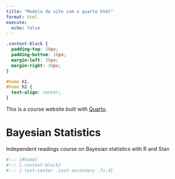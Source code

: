 ```yaml
---
title: "Modelo de site com o quarto html"
format: html
execute:
  echo: false
---
```


```css

.content-block {
  padding-top: 20px;
  padding-bottom: 10px;
  margin-left: 30px;
  margin-right: 30px;
}

#home h1,
#home h2 {
  text-align: center;
}


```


This is a course website built with [Quarto](https://quarto.org/).




# Bayesian Statistics


Independent readings course on Bayesian statistics with R and Stan

```r
#::: {#home}
#::: {.content-block}
#::: {.text-center .text-secondary .fs-4}

```

